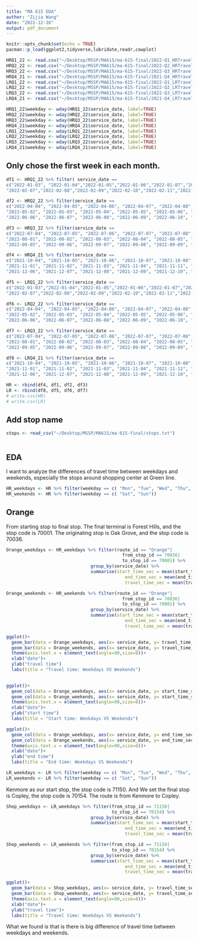 ```yaml
---
title: "MA 615 EDA"
author: "Zijia Wang"
date: "2022-12-16"
output: pdf_document
---
```


```r
knitr::opts_chunk$set(echo = TRUE)
pacman::p_load(ggplot2,tidyverse,lubridate,readr,cowplot)
```

```r

HRQ1_22 <- read.csv("~/Desktop/MSSP/MA615/ma-615-final/2022-Q1_HRTravelTimes.csv", header = T)
HRQ2_22 <- read.csv("~/Desktop/MSSP/MA615/ma-615-final/2022-Q2_HRTravelTimes.csv", header = T)
HRQ3_22 <- read.csv("~/Desktop/MSSP/MA615/ma-615-final/2022-Q3_HRTravelTimes.csv", header = T)
HRQ4_21 <- read.csv("~/Desktop/MSSP/MA615/ma-615-final/2021-Q4_HRTravelTimes.csv", header = T)
LRQ1_22 <- read.csv("~/Desktop/MSSP/MA615/ma-615-final/2022-Q1_LRTravelTimes.csv", header = T)
LRQ2_22 <- read.csv("~/Desktop/MSSP/MA615/ma-615-final/2022-Q2_LRTravelTimes.csv", header = T)
LRQ3_22 <- read.csv("~/Desktop/MSSP/MA615/ma-615-final/2022-Q3_LRTravelTimes.csv", header = T)
LRQ4_21 <- read.csv("~/Desktop/MSSP/MA615/ma-615-final/2021-Q4_LRTravelTimes.csv", header = T)

```

```r

HRQ1_22$weekday <- wday(HRQ1_22$service_date, label=TRUE)
HRQ2_22$weekday <- wday(HRQ2_22$service_date, label=TRUE)
HRQ3_22$weekday <- wday(HRQ3_22$service_date, label=TRUE)
HRQ4_21$weekday <- wday(HRQ4_21$service_date, label=TRUE)
LRQ1_22$weekday <- wday(LRQ1_22$service_date, label=TRUE)
LRQ2_22$weekday <- wday(LRQ2_22$service_date, label=TRUE)
LRQ3_22$weekday <- wday(LRQ3_22$service_date, label=TRUE)
LRQ4_21$weekday <- wday(LRQ4_21$service_date, label=TRUE)

```

## Only chose the first week in each month.
```r
df1 <- HRQ1_22 %>% filter( service_date == 
c("2022-01-03", "2022-01-04","2022-01-05","2022-01-06","2022-01-07","2022-01-08","2022-01-09",
"2022-02-07","2022-02-08","2022-02-09","2022-02-10","2022-02-11","2022-02-12","2022-02-13", "2022-03-07","2022-03-08","2022-03-09","2022-03-10","2022-03-11","2022-03-12","2022-03-13"))

df2 <- HRQ2_22 %>% filter(service_date == 
c("2022-04-04", "2022-04-05", "2022-04-06", "2022-04-07", "2022-04-08", "2022-04-09", "2022-04-10",
"2022-05-02", "2022-05-03", "2022-05-04", "2022-05-05", "2022-05-06", "2022-05-07", "2022-05-08",
"2022-06-06", "2022-06-07", "2022-06-08", "2022-06-09", "2022-06-10", "2022-06-11", "2022-06-12"))

df3 <- HRQ3_22 %>% filter(service_date == 
c("2022-07-04", "2022-07-05", "2022-07-06", "2022-07-07", "2022-07-08", "2022-07-09", "2022-07-10",
"2022-08-01", "2022-08-02", "2022-08-03", "2022-08-04", "2022-08-05", "2022-08-06", "2022-08-07",
"2022-09-05", "2022-09-06", "2022-09-07", "2022-09-08", "2022-09-09", "2022-09-10", "2022-09-11"))

df4 <- HRQ4_21 %>% filter(service_date == 
c("2021-10-04", "2021-10-05", "2021-10-06", "2021-10-07", "2021-10-08", "2021-10-09", "2021-10-10",
"2021-11-01", "2021-11-02", "2021-11-03", "2021-11-04", "2021-11-11", "2021-11-06", "2021-11-07",
"2021-12-06", "2021-12-07", "2021-12-08", "2021-12-09", "2021-12-10", "2021-12-11", "2021-12-12"))

df5 <- LRQ1_22 %>% filter(service_date == 
c("2022-01-03","2022-01-04","2022-01-05","2022-01-06","2022-01-07","2022-01-08","2022-01-09",
"2022-02-07","2022-02-08","2022-02-09","2022-02-10","2022-02-11","2022-02-12","2022-02-13", "2022-03-07","2022-03-08","2022-03-09","2022-03-10","2022-03-11","2022-03-12","2022-03-13"))

df6 <- LRQ2_22 %>% filter(service_date == 
c("2022-04-04", "2022-04-05", "2022-04-06", "2022-04-07", "2022-04-08", "2022-04-09", "2022-04-10",
"2022-05-02", "2022-05-03", "2022-05-04", "2022-05-05", "2022-05-06", "2022-05-07", "2022-05-08",
"2022-06-06", "2022-06-07", "2022-06-08", "2022-06-09", "2022-06-10", "2022-06-11", "2022-06-12"))

df7 <- LRQ3_22 %>% filter(service_date == 
c("2022-07-04", "2022-07-05", "2022-07-06", "2022-07-07", "2022-07-08", "2022-07-09", "2022-07-10",
"2022-08-01", "2022-08-02", "2022-08-03", "2022-08-04", "2022-08-05", "2022-08-06", "2022-08-07",
"2022-09-05", "2022-09-06", "2022-09-07", "2022-09-08", "2022-09-09", "2022-09-10", "2022-09-11"))

df8 <- LRQ4_21 %>% filter(service_date == 
c("2021-10-04", "2021-10-05", "2021-10-06", "2021-10-07", "2021-10-08", "2021-10-09", "2021-10-10",
"2021-11-01", "2021-11-02", "2021-11-03", "2021-11-04", "2021-11-11", "2021-11-06", "2021-11-07",
"2021-12-06", "2021-12-07", "2021-12-08", "2021-12-09", "2021-12-10", "2021-12-11", "2021-12-12"))

```

```r
HR <- rbind(df4, df1, df2, df3)
LR <- rbind(df8, df5, df6, df7)
# write.csv(HR)
# write.csv(LR)
```


## Add stop name
```r
stops <- read_csv("~/Desktop/MSSP/MA615/ma-615-final/stops.txt")
        
```

## EDA
I want to analyze the differences of travel time between weekdays and weekends, especially the stops around shopping center at Green line.

```r

HR_weekdays <- HR %>% filter(weekday == c( "Mon", "Tue", "Wed", "Thu", "Fri"))
HR_weekends <- HR %>% filter(weekday == c( "Sat", "Sun"))

```

## Orange
From starting stop to final stop. The final terminal is Forest Hills, and the stop code is 70001. The originating stop is Oak Grove, and the stop code is 70036.
```r
Orange_weekdays <- HR_weekdays %>% filter(route_id == "Orange"|
                                            from_stop_id == 70036|
                                            to_stop_id == 70001) %>%
                                group_by(service_date) %>%
                                summarise(start_time_sec = mean(start_time_sec),
                                             end_time_sec = mean(end_time_sec),
                                             travel_time_sec = mean(travel_time_sec))
```

```r
Orange_weekends <- HR_weekends %>% filter(route_id == "Orange"|
                                            from_stop_id == 70036|
                                            to_stop_id == 70001) %>%
                                group_by(service_date) %>%
                                summarise(start_time_sec = mean(start_time_sec),
                                             end_time_sec = mean(end_time_sec),
                                             travel_time_sec = mean(travel_time_sec))
```

```r

ggplot()+
  geom_bar(data = Orange_weekdays, aes(x= service_date, y= travel_time_sec), stat = "identity", fill = "#CCEDB1")+
  geom_bar(data = Orange_weekends, aes(x= service_date, y= travel_time_sec),stat = "identity", fill = "#41B7C4")+
  theme(axis.text.x = element_text(angle=90,size=8))+
  xlab("date")+
  ylab("travel time")
  labs(title = "Travel time: Weekdays VS Weekends")
 
```


```r
ggplot()+
  geom_col(data = Orange_weekdays, aes(x= service_date, y= start_time_sec),fill = "#CCEDB1")+
  geom_col(data = Orange_weekends, aes(x= service_date, y= start_time_sec),fill = "#41B7C4")+
  theme(axis.text.x = element_text(angle=90,size=8))+
  xlab("date")+
  ylab("start time")
  labs(title = "Start time: Weekdays VS Weekends")
```

```r
ggplot()+
  geom_col(data = Orange_weekdays, aes(x= service_date, y= end_time_sec),fill = "#CCEDB1")+
  geom_col(data = Orange_weekends, aes(x= service_date, y= end_time_sec),fill = "#41B7C4")+
  theme(axis.text.x = element_text(angle=90,size=8))+
  xlab("date")+
  ylab("end time")
  labs(title = "End time: Weekdays VS Weekends")
```


```r

LR_weekdays <- LR %>% filter(weekday == c( "Mon", "Tue", "Wed", "Thu", "Fri"))
LR_weekends <- LR %>% filter(weekday == c( "Sat", "Sun"))

```


Kenmore as our start stop, the stop code is 71150. And We set the final stop is Copley, the stop code is 70154. The route is from Kenmore to Copley.
```r
Shop_weekdays <- LR_weekdays %>% filter(from_stop_id == 71150|
                                        to_stop_id == 70154) %>%
                                group_by(service_date) %>%
                                summarise(start_time_sec = mean(start_time_sec),
                                             end_time_sec = mean(end_time_sec),
                                             travel_time_sec = mean(travel_time_sec))
```


```r
Shop_weekends <- LR_weekends %>% filter(from_stop_id == 71150|
                                        to_stop_id == 70154) %>%
                                group_by(service_date) %>%
                                summarise(start_time_sec = mean(start_time_sec),
                                             end_time_sec = mean(end_time_sec),
                                             travel_time_sec = mean(travel_time_sec))
```

```r
ggplot()+
  geom_bar(data = Shop_weekdays, aes(x= service_date, y= travel_time_sec), stat = "identity", fill = "#CC6666")+
  geom_bar(data = Shop_weekends, aes(x= service_date, y= travel_time_sec),stat = "identity", fill = "#9999CC")+
  theme(axis.text.x = element_text(angle=90,size=8))+
  xlab("date")+
  ylab("travel time")+
  labs(title = "Travel time: Weekdays VS Weekends")
```
What we found is that is there is big difference of travel time between weekdays and weekends.
